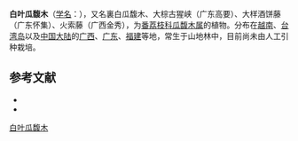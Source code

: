{{Speciesbox
| name = 白叶瓜馥木
| status = 
| status_system = 
| image =
| genus = Fissistigma
| species = glaucescens
| authority = (Hance) Merr.
}}

'''白叶瓜馥木'''（[[学名|学名]]：{{lang|la|''Fissistigma glaucescens''}}），又名裏白瓜馥木、大棕古猩峡（广东高要）、大样酒饼藤（广东怀集）、火索藤（广西金秀），为[[番荔枝科|番荔枝科]][[瓜馥木属|瓜馥木属]]的植物。分布在[[越南|越南]]、[[台湾岛|台湾岛]]以及[[中国大陆|中国大陆]]的[[广西|广西]]、[[广东|广东]]、[[福建|福建]]等地，常生于山地林中，目前尚未由人工引种栽培。

== 参考文献 ==

* {{cite web| url =http://www.bioinfo.cn/db05/KmzwSpecies.php?action=view&id=400| title =白叶瓜馥木| work =《中国高等植物数据库全库》| publisher =中国科学院微生物研究所| author =昆明植物研究所| accessdate =2009-02-21| deadurl =yes| archiveurl =https://web.archive.org/web/20160305052036/http://www.bioinfo.cn/db05/KmzwSpecies.php?action=view&id=400| archivedate =2016年3月5日| df =}}
* {{TaiBNET| zh=裏白瓜馥木 | id=203660 | binomial=Fissistigma glaucescens | authority=(Hance) Merr., 1919 | var= | accessdate=2013-01-24}}
{{Taxonbar|from=Q15224997}}

[[Category:瓜馥木属|白叶瓜馥木]]


{{植物小作品}}